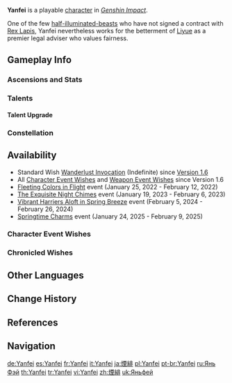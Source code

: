 {{CharacterTabs}}
{{About|the playable character|the [[Genius Invokation TCG]] Character Card|Yanfei (Character Card)}}
{{Character Infobox
|image            = <gallery>
Yanfei Card.png|Card
Character Yanfei Full Wish.png|Wish
Character Yanfei Game.png|In-Game
</gallery>
|type             = Playable

<!--Playable Character Information-->
|quality          = 4
|weapon           = Catalyst
|element          = Pyro

<!--Character Information-->
|name             = Yanfei
|birthday         = July 28th
|constellation    = Bestia Iustitia
|region           = Liyue
|affiliation      = Yanfei Legal Consultancy
|affiliation2     = Adepti
|dish             = "My Way"
|namecard         = Yanfei: Impartial
|obtain           = [[Wishes]]
|releaseDate      = 2021-04-28

<!--Titles-->
|title            = Wise Innocence
|title2           = Liyue Harbor's famed legal adviser
|title3           = The law that walks

<!--Voice Actors-->
|voiceEN          = [[imdb:nm5213242|Lizzie Freeman]]<ref>YouTube: [https://youtu.be/wgNiGj1nGYE Version 1.5 Special Program]</ref>
|voiceCN          = [https://zh.moegirl.org.cn/zh-tw/%E5%90%B4%E7%A7%8B%E9%9F%B5 Su Ziwu ({{Lang|mini=1|zh=苏子芜}})]<ref>YouTube: [https://youtu.be/wgNiGj1nGYE Version 1.5 Chinese Special Program]</ref>
|voiceJP          = {{w|Yumiri Hanamori|Hanamori Yumiri ({{Lang|mini=1|ja=花守 ゆみり}})}}<ref>Twitter: [https://twitter.com/Genshin_7/status/1383030082558562304 JP VA Announcement]</ref>
|voiceKR          = {{w|ko:조경이|Cho Kyung-yi ({{Lang|mini=1|ko=조경이}})}}<ref>YouTube: [https://youtu.be/rHWG5GNyltM Version 1.5 Korean Special Program]</ref>
}}
'''Yanfei'''{{Lang|zh=烟绯|zh_rm=Yānfēi}} is a playable {{Pyro}} [[character]] in ''[[Genshin Impact]]''.

One of the few [[Illuminated Beast|half-illuminated-beasts]] who have not signed a contract with [[Rex Lapis]], Yanfei nevertheless works for the betterment of [[Liyue]] as a premier legal adviser who values fairness.

==Gameplay Info==
===Ascensions and Stats===
{{Character Ascensions and Stats}}

===Talents===
{{Talent Table}}

====Talent Upgrade====
{{Talent Upgrade}}

===Constellation===
{{Constellation Table}}

==Availability==
* Standard Wish [[Wanderlust Invocation]] (Indefinite) since [[Version 1.6]]
* All [[Character Event Wishes]] and [[Weapon Event Wishes]] since Version 1.6
* [[Fleeting Colors in Flight]] event (January 25, 2022 - February 12, 2022)
* [[The Exquisite Night Chimes]] event (January 19, 2023 - February 6, 2023)
* [[Vibrant Harriers Aloft in Spring Breeze]] event (February 5, 2024 - February 26, 2024)
* [[Springtime Charms]] event (January 24, 2025 - February 9, 2025)

===Character Event Wishes===
{{Featured}}
===Chronicled Wishes===
{{Featured|chronicled=1}}

==Other Languages==
{{Other Languages
|default_hidden = 1
|en      = Yanfei
|zhs     = 烟绯
|zhs_rm  = Yānfēi
|zht     = 煙緋
|zht_rm  = Yānfēi
|ja      = 煙緋
|ja_rm   = Enhi
|ko      = {{tt|연비|煙緋}}
|es      = Yanfei
|fr      = Yanfei
|ru      = Янь Фэй
|th      = Yanfei
|vi      = Yanfei
|de      = Yanfei
|id      = Yanfei
|pt      = Yanfei
|tr      = Yanfei
|it      = Yanfei
}}

==Change History==
{{Change History|1.5}}

==References==
{{Reflist}}

==Navigation==
{{Character Navbox}}

[[de:Yanfei]]
[[es:Yanfei]]
[[fr:Yanfei]]
[[it:Yanfei]]
[[ja:煙緋]]
[[pl:Yanfei]]
[[pt-br:Yanfei]]
[[ru:Янь Фэй]]
[[th:Yanfei]]
[[tr:Yanfei]]
[[vi:Yanfei]]
[[zh:煙緋]]
[[uk:Яньфей]]